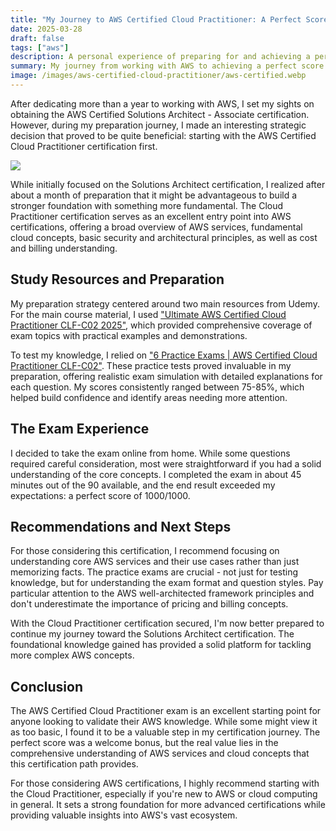 ```yaml
---
title: "My Journey to AWS Certified Cloud Practitioner: A Perfect Score"
date: 2025-03-28
draft: false
tags: ["aws"]
description: A personal experience of preparing for and achieving a perfect score on the AWS Certified Cloud Practitioner exam, with recommendations for study materials and preparation strategy.
summary: My journey from working with AWS to achieving a perfect score on the AWS Certified Cloud Practitioner exam, including study resources and preparation tips.
image: /images/aws-certified-cloud-practitioner/aws-certified.webp
---
```


After dedicating more than a year to working with AWS, I set my sights on obtaining the AWS Certified Solutions Architect - Associate certification. However, during my preparation journey, I made an interesting strategic decision that proved to be quite beneficial: starting with the AWS Certified Cloud Practitioner certification first.

![](/images/aws-certified-cloud-practitioner/aws-certified.webp)

While initially focused on the Solutions Architect certification, I realized after about a month of preparation that it might be advantageous to build a stronger foundation with something more fundamental. The Cloud Practitioner certification serves as an excellent entry point into AWS certifications, offering a broad overview of AWS services, fundamental cloud concepts, basic security and architectural principles, as well as cost and billing understanding.

## Study Resources and Preparation

My preparation strategy centered around two main resources from Udemy. For the main course material, I used ["Ultimate AWS Certified Cloud Practitioner CLF-C02 2025"](https://www.udemy.com/course/aws-certified-cloud-practitioner-new), which provided comprehensive coverage of exam topics with practical examples and demonstrations.

To test my knowledge, I relied on ["6 Practice Exams | AWS Certified Cloud Practitioner CLF-C02"](https://www.udemy.com/course/practice-exams-aws-certified-cloud-practitioner). These practice tests proved invaluable in my preparation, offering realistic exam simulation with detailed explanations for each question. My scores consistently ranged between 75-85%, which helped build confidence and identify areas needing more attention.

## The Exam Experience

I decided to take the exam online from home. While some questions required careful consideration, most were straightforward if you had a solid understanding of the core concepts. I completed the exam in about 45 minutes out of the 90 available, and the end result exceeded my expectations: a perfect score of 1000/1000.

## Recommendations and Next Steps

For those considering this certification, I recommend focusing on understanding core AWS services and their use cases rather than just memorizing facts. The practice exams are crucial - not just for testing knowledge, but for understanding the exam format and question styles. Pay particular attention to the AWS well-architected framework principles and don't underestimate the importance of pricing and billing concepts.

With the Cloud Practitioner certification secured, I'm now better prepared to continue my journey toward the Solutions Architect certification. The foundational knowledge gained has provided a solid platform for tackling more complex AWS concepts.

## Conclusion

The AWS Certified Cloud Practitioner exam is an excellent starting point for anyone looking to validate their AWS knowledge. While some might view it as too basic, I found it to be a valuable step in my certification journey. The perfect score was a welcome bonus, but the real value lies in the comprehensive understanding of AWS services and cloud concepts that this certification path provides.

For those considering AWS certifications, I highly recommend starting with the Cloud Practitioner, especially if you're new to AWS or cloud computing in general. It sets a strong foundation for more advanced certifications while providing valuable insights into AWS's vast ecosystem.
